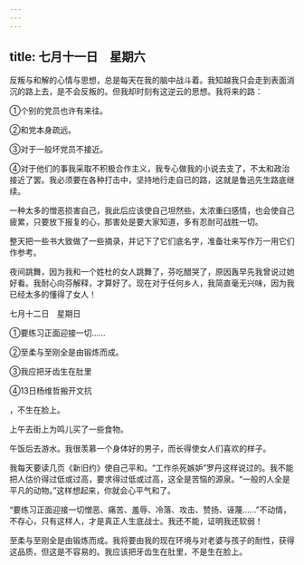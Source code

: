 ```yaml
---
---
---
```

title: 七月十一日　星期六
---




反叛与和解的心情与思想，总是每天在我的脑中战斗着。我知越我只会走到表面消沉的路上去，是不会反叛的。但我却时刻有这逆云的思想。我将来的路：

①个别的党员也许有来往。

②和党本身疏远。

③对于一般坏党员不接近。

④对于他们的事我采取不积极合作主义，我专心做我的小说去支了，不太和政治接近了罢。我必须要在各种打击中，坚持地行走自已的路，这就是鲁迅先生路底继续。

一种太多的憎恶损害自己，我此后应该使自己坦然些，太浓重臼感情，也会使自己疲累，只要放下报复的心，那害处是要大家知道，多有忍耐可战胜一切。

整天把一些书大致做了一些摘录，并记下了它们底名字，准备壮来写作万一用它们作参考。

夜间跳舞，因为我和一个姓杜的女人跳舞了，芬吃醋哭了，原因轰早先我曾说过她好看。我耐心向芬解释，才算好了。现在对于任何乡人，我简直毫无兴味，因为我已经太多的懂得了女人！





七月十二日　星期日


①要练习正面迎接一切……

②至柔与至刚全是由锻炼而成。

③我应把牙齿生在肚里

④13日杨维哲搬开文抗

，不生在脸上。

上午去街上为鸣儿买了一些食物。

午饭后去游水。我很羡慕一个身体好的男子，而长得使女人们喜欢的样子。

我每天要读几页《新旧约》使自己平和。“工作杀死嫉妒”罗丹这样说过的。我不能把人估价得过低或过高，要求得过低或过高，这全是苦恼的源泉。“一般的人全是平凡的动物。”这样想起来，你就会心平气和了。

“要练习正面迎接一切憎恶、痛苦、羞辱、冷落、攻击、赞扬、诬蔑……”不动情，不存心，只有这样人，才是真正人生底战士。我还不能，证明我还软弱！

至柔与至刚全是由锻炼而成。我将要由我的现在环境与对老婆与孩子的耐性，获得这品质，但这是不容易的。我应该把牙齿生在肚里，不是生在脸上。